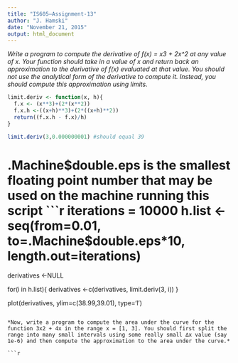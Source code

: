 ```yaml
---
title: "IS605—Assignment-13"
author: "J. Hamski"
date: "November 21, 2015"
output: html_document
---
```


*Write a program to compute the derivative of f(x) = x3 + 2x^2 at any value of x. Your function should take in a value of x and return back an approximation to the derivative of f(x) evaluated at that value. You should not use the analytical form of the derivative to compute it. Instead, you should compute this approximation using limits.*

```r
limit.deriv <- function(x, h){
  f.x <- (x**3)+(2*(x**2))
  f.x.h <-((x+h)**3)+(2*((x+h)**2))
  return((f.x.h - f.x)/h)
}

limit.deriv(3,0.000000001) #should equal 39
```
# .Machine$double.eps is the smallest floating point number that may be used on the machine running this script
```r
iterations = 10000
h.list <- seq(from=0.01, to=.Machine$double.eps*10, length.out=iterations)
derivatives <-NULL

for(i in h.list){
  derivatives <-c(derivatives, limit.deriv(3, i))
}

plot(derivatives, ylim=c(38.99,39.01), type='l')
```

*Now, write a program to compute the area under the curve for the function 3x2 + 4x in the range x = [1, 3]. You should first split the range into many small intervals using some really small ∆x value (say 1e-6) and then compute the approximation to the area under the curve.*

```r

```


